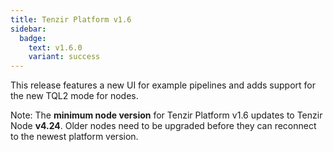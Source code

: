 ```yaml
---
title: Tenzir Platform v1.6
sidebar:
  badge:
    text: v1.6.0
    variant: success
---
```


This release features a new UI for example pipelines and adds support for the
new TQL2 mode for nodes.

Note: The **minimum node version** for Tenzir Platform v1.6 updates to Tenzir
Node **v4.24**. Older nodes need to be upgraded before they can reconnect to
the newest platform version.
